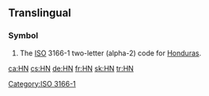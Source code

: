 {{also|hN|.hn|h*n|Hn.}}
==Translingual==

===Symbol===
{{head|mul|symbol}}
# The [[ISO]] 3166-1 two-letter (alpha-2) code for [[Honduras]].

[[Category:ISO 3166-1]]

[[ca:HN]]
[[cs:HN]]
[[de:HN]]
[[fr:HN]]
[[sk:HN]]
[[tr:HN]]